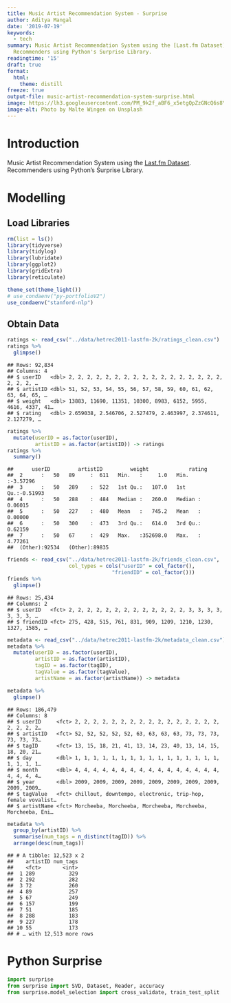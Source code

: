 ```yaml
---
title: Music Artist Recommendation System - Surprise
author: Aditya Mangal
date: '2019-07-19'
keywords:
  - tech
summary: Music Artist Recommendation System using the [Last.fm Dataset](https://grouplens.org/datasets/hetrec-2011/).
  Recommenders using Python's Surprise Library.
readingtime: '15'
draft: true
format:
  html:
    theme: distill
freeze: true
output-file: music-artist-recommendation-system-surprise.html
image: https://lh3.googleusercontent.com/PM_9k2f_aBF6_x5etgQpZzGNcQ6s8YgPVuFiVXqwcKZU3pmy9xsxvZcpb-NFZA7g9xFr38jJSwtiB_AMApLB7YHvK-imvjD31zSAGmRHB5Wk7h593uyZ48OD6suGUhG5B8Mi_hwqw-DLauTIaLSctW5JK9X4-rw2m0WOVf8kQRxG7GggWvyuD8gg0Dyy-AtER3AdMn2jG7upYXYs63MT940AHq826hq36vz2_c99_gUrFGDnnjsN4YnlpDFTYwzyjvglGJjtWzrGYnEZbLNvG9ifYxtzELvXhTtTYKwVAufOi-88g1OtLrddcBgN_izobnCesRnANY4abdcSNs5rkb9_BpYMJGA6_yPAkd1Bte7yDFeMzQ0myZW5MhW9tx5ZXyX5c59nqRpVwRbrrfkQxg2HxhZPjRNeirCe7oWsvcqJnp3rXIIkv74EaD2Hm37A55A1Orj8TXWyfPAA3Ixo-HOiU-uLt2EWQKCWRX6kia8457VlE_OHmnfIBdD7smvL5OVvZv0BNoTmnamiLJL7WvyZftfanwUQmfjiaXyvgBnk3RbROuBsFh6Ep4sVIza18RV_Ftc2EGIlxYH2wxUndUTvGMrnjC-hfIK_sEgCbvQup6-SSYe0iC7w5BvT5IXvmg2eFd99fiRxlVTqr1qfSWpp6AxmcbIEjQHRVaBvqeVn05XcCFO22ZYoFienq6JhyXu5X6TmoI1HA_PXPsDY4iCXfg=w2602-h1734-no
image-alt: Photo by Malte Wingen on Unsplash
---
```


# Introduction
Music Artist Recommendation System using the [Last.fm Dataset](https://grouplens.org/datasets/hetrec-2011/). Recommenders using Python’s Surprise Library.

# Modelling

## Load Libraries
```r
rm(list = ls())
library(tidyverse)
library(tidylog)
library(lubridate)
library(ggplot2)
library(gridExtra)
library(reticulate)

theme_set(theme_light())
# use_condaenv("py-portfolioV2")
use_condaenv("stanford-nlp")
```

## Obtain Data
```r
ratings <- read_csv("../data/hetrec2011-lastfm-2k/ratings_clean.csv")
ratings %>%
  glimpse()
```
```
## Rows: 92,834
## Columns: 4
## $ userID   <dbl> 2, 2, 2, 2, 2, 2, 2, 2, 2, 2, 2, 2, 2, 2, 2, 2, 2, 2, 2, 2, …
## $ artistID <dbl> 51, 52, 53, 54, 55, 56, 57, 58, 59, 60, 61, 62, 63, 64, 65, …
## $ weight   <dbl> 13883, 11690, 11351, 10300, 8983, 6152, 5955, 4616, 4337, 41…
## $ rating   <dbl> 2.659038, 2.546706, 2.527479, 2.463997, 2.374611, 2.127279, …
```
```r
ratings %>%
  mutate(userID = as.factor(userID),
         artistID = as.factor(artistID)) -> ratings
ratings %>%
  summary()
```
```
##      userID         artistID         weight             rating
##  2      :   50   89     :  611   Min.   :     1.0   Min.   :-3.57296
##  3      :   50   289    :  522   1st Qu.:   107.0   1st Qu.:-0.51993
##  4      :   50   288    :  484   Median :   260.0   Median : 0.06015
##  5      :   50   227    :  480   Mean   :   745.2   Mean   : 0.00000
##  6      :   50   300    :  473   3rd Qu.:   614.0   3rd Qu.: 0.62159
##  7      :   50   67     :  429   Max.   :352698.0   Max.   : 4.77261
##  (Other):92534   (Other):89835
```
```r
friends <- read_csv("../data/hetrec2011-lastfm-2k/friends_clean.csv",
                    col_types = cols("userID" = col_factor(),
                                  "friendID" = col_factor()))
friends %>%
  glimpse()
```
```
## Rows: 25,434
## Columns: 2
## $ userID   <fct> 2, 2, 2, 2, 2, 2, 2, 2, 2, 2, 2, 2, 2, 3, 3, 3, 3, 3, 3, 3, …
## $ friendID <fct> 275, 428, 515, 761, 831, 909, 1209, 1210, 1230, 1327, 1585, …
```
```r
metadata <- read_csv("../data/hetrec2011-lastfm-2k/metadata_clean.csv")
metadata %>%
  mutate(userID = as.factor(userID),
         artistID = as.factor(artistID),
         tagID = as.factor(tagID),
         tagValue = as.factor(tagValue),
         artistName = as.factor(artistName)) -> metadata
```
```r
metadata %>%
  glimpse()
```
```
## Rows: 186,479
## Columns: 8
## $ userID     <fct> 2, 2, 2, 2, 2, 2, 2, 2, 2, 2, 2, 2, 2, 2, 2, 2, 2, 2, 2, 2…
## $ artistID   <fct> 52, 52, 52, 52, 52, 63, 63, 63, 63, 73, 73, 73, 73, 73, 73…
## $ tagID      <fct> 13, 15, 18, 21, 41, 13, 14, 23, 40, 13, 14, 15, 18, 20, 21…
## $ day        <dbl> 1, 1, 1, 1, 1, 1, 1, 1, 1, 1, 1, 1, 1, 1, 1, 1, 1, 1, 1, 1…
## $ month      <dbl> 4, 4, 4, 4, 4, 4, 4, 4, 4, 4, 4, 4, 4, 4, 4, 4, 4, 4, 4, 4…
## $ year       <dbl> 2009, 2009, 2009, 2009, 2009, 2009, 2009, 2009, 2009, 2009…
## $ tagValue   <fct> chillout, downtempo, electronic, trip-hop, female vovalist…
## $ artistName <fct> Morcheeba, Morcheeba, Morcheeba, Morcheeba, Morcheeba, Eni…
```
```r
metadata %>%
  group_by(artistID) %>%
  summarise(num_tags = n_distinct(tagID)) %>%
  arrange(desc(num_tags))
```
```
## # A tibble: 12,523 x 2
##    artistID num_tags
##    <fct>       <int>
##  1 289           329
##  2 292           282
##  3 72            260
##  4 89            257
##  5 67            249
##  6 157           199
##  7 51            185
##  8 288           183
##  9 227           178
## 10 55            173
## # … with 12,513 more rows
```

# Python Surprise
```python
import surprise
from surprise import SVD, Dataset, Reader, accuracy
from surprise.model_selection import cross_validate, train_test_split
```

